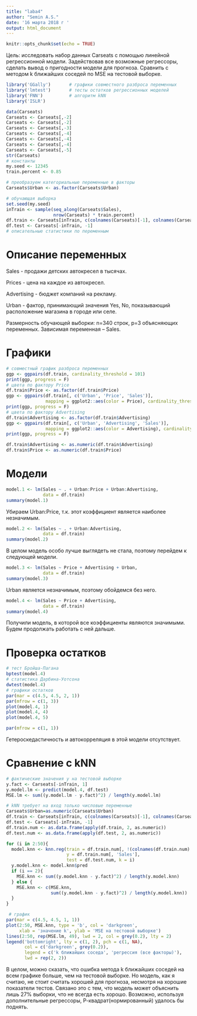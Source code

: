 ---
title: "laba4"
author: "Semin A.S."
date: '16 марта 2018 г '
output: html_document
---

```{r setup, include=FALSE}
knitr::opts_chunk$set(echo = TRUE)
```

Цель: исследовать набор данных Carseats с помощью линейной регрессионной модели. Задействовав все возможные регрессоры, сделать вывод о пригодности модели для прогноза. Сравнить с методом k ближайших соседей по MSE на тестовой выборке.

```{r, echo=FALSE}
library('GGally')       # графики совместного разброса переменных
library('lmtest')       # тесты остатков регрессионных моделей
library('FNN')          # алгоритм kNN
library('ISLR')

data(Carseats)
Carseats <- Carseats[,-2]
Carseats <- Carseats[,-2]
Carseats <- Carseats[,-3]
Carseats <- Carseats[,-4]
Carseats <- Carseats[,-4]
Carseats <- Carseats[,-4]
Carseats <- Carseats[,-5]
str(Carseats)
# константы
my.seed <- 12345
train.percent <- 0.85

# преобразуем категориальные переменные в факторы
Carseats$Urban <- as.factor(Carseats$Urban)

# обучающая выборка
set.seed(my.seed)
inTrain <- sample(seq_along(Carseats$Sales), 
                  nrow(Carseats) * train.percent)
df.train <- Carseats[inTrain, c(colnames(Carseats)[-1], colnames(Carseats)[1])]
df.test <- Carseats[-inTrain, -1]
# описательные статистики по переменным
```
# Описание переменных
Sales - продажи детских автокресел в тысячах.

Prices - цена на каждое из автокресел.

Advertising - бюджет компаний на рекламу.

Urban - фактор, принимающий значения Yes, No, показывающий расположение магазина в городе или селе.

Размерность обучающей выборки: n=340 строк, p=3 объясняющих переменных. Зависимая переменная – Sales.

# Графики


```{r, echo=FALSE}
# совместный график разброса переменных
ggp <- ggpairs(df.train, cardinality_threshold = 101)
print(ggp, progress = F)
# цвета по фактору Price
df.train$Price <- as.factor(df.train$Price)
ggp <- ggpairs(df.train[, c('Urban', 'Price', 'Sales')], 
               mapping = ggplot2::aes(color = Price), cardinality_threshold = 101)
print(ggp, progress = F)
# цвета по фактору Advertising
df.train$Advertising <- as.factor(df.train$Advertising)
ggp <- ggpairs(df.train[, c('Urban', 'Advertising', 'Sales')],
               mapping = ggplot2::aes(color = Advertising), cardinality_threshold = 28)
print(ggp, progress = F)

df.train$Advertising <- as.numeric(df.train$Advertising)
df.train$Price <- as.numeric(df.train$Price)
```

# Модели

```{r, echo=FALSE}
model.1 <- lm(Sales ~ . + Urban:Price + Urban:Advertising,
              data = df.train)
summary(model.1)
```

Убираем Urban:Price, т.к. этот коэффициент является наиболее незначимым.

```{r, echo=FALSE}
model.2 <- lm(Sales ~ . + Urban:Advertising,
              data = df.train)
summary(model.2)
```

В целом модель особо лучше выглядеть не стала, поэтому перейдем к следующей модели.

```{r, echo=FALSE}
model.3 <- lm(Sales ~ Price + Advertising + Urban,
              data = df.train)
summary(model.3)
```
Urban является незначимым, поэтому обойдемся без него.

```{r, echo=FALSE}
model.4 <- lm(Sales ~ Price + Advertising,
              data = df.train)
summary(model.4)
```

Получили модель, в которой все коэффициенты являются значимыми. Будем продолжать работать с ней дальше.

# Проверка остатков

```{r, echo=FALSE}
# тест Бройша-Пагана
bptest(model.4)
# статистика Дарбина-Уотсона
dwtest(model.4)
# графики остатков
par(mar = c(4.5, 4.5, 2, 1))
par(mfrow = c(1, 3))
plot(model.4, 1)
plot(model.4, 4)
plot(model.4, 5)

par(mfrow = c(1, 1))
```

Гетероскедастичность и автокорреляция в этой модели отсутствует.

# Сравнение с kNN

```{r, echo=FALSE}
# фактические значения y на тестовой выборке
y.fact <- Carseats[-inTrain, 1]
y.model.lm <- predict(model.4, df.test)
MSE.lm <- sum((y.model.lm - y.fact)^2) / length(y.model.lm)

# kNN требует на вход только числовые переменные
Carseats$Urban=as.numeric(Carseats$Urban)
df.train <- Carseats[inTrain, c(colnames(Carseats)[-1], colnames(Carseats)[1])]
df.test <- Carseats[-inTrain, -1]
df.train.num <- as.data.frame(apply(df.train, 2, as.numeric))
df.test.num <- as.data.frame(apply(df.test, 2, as.numeric))

for (i in 2:50){
  model.knn <- knn.reg(train = df.train.num[, !(colnames(df.train.num) %in% 'Sales')], 
                       y = df.train.num[, 'Sales'], 
                       test = df.test.num, k = i)
  y.model.knn <- model.knn$pred
  if (i == 2){
    MSE.knn <- sum((y.model.knn - y.fact)^2) / length(y.model.knn)
  } else {
    MSE.knn <- c(MSE.knn, 
                 sum((y.model.knn - y.fact)^2) / length(y.model.knn))
  }
}

 # график
par(mar = c(4.5, 4.5, 1, 1))
plot(2:50, MSE.knn, type = 'b', col = 'darkgreen',
     xlab = 'значение k', ylab = 'MSE на тестовой выборке')
lines(2:50, rep(MSE.lm, 49), lwd = 2, col = grey(0.2), lty = 2)
legend('bottomright', lty = c(1, 2), pch = c(1, NA), 
       col = c('darkgreen', grey(0.2)), 
       legend = c('k ближайших соседа', 'регрессия (все факторы)'), 
       lwd = rep(2, 2))
```

В целом, можно сказать, что ошибка метода k ближайших соседей на всем графике больше, чем на тестовой выборке. Но модель, как я считаю, не стоит считать хорошей для прогноза, несмотря на хорошие показатели тестов. Связано это с тем, что модель может объяснить лишь 27% выборки, что не всегда есть хорошо. Возможно, используя дополнительные регрессоры, Р-квадрат(нормированный) удалось бы поднять.